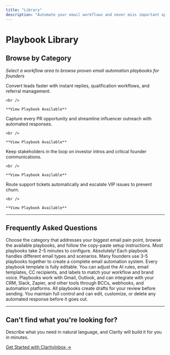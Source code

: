 ```yaml
---
title: "Library"
description: "Automate your email workflows and never miss important opportunities with AI-powered playbooks."
---
```


# Playbook Library

## Browse by Category

_Select a workflow area to browse proven email automation playbooks for founders_

<CardGroup cols={2}>
  <Card title="Sales Playbooks" icon="flag" href="/playbooks/sales">
    Convert leads faster with instant replies, qualification workflows, and referral management.

    <br />

    **View Playbook Available**
  </Card>
  <Card title="Marketing Playbooks" icon="megaphone" href="/playbooks/marketing">
    Capture every PR opportunity and streamline influencer outreach with automated responses.

    <br />

    **View Playbook Available**
  </Card>
  <Card title="Founder's Inbox" icon="box" href="/playbooks/founders-inbox">
    Keep stakeholders in the loop on investor intros and critical founder communications.

    <br />

    **View Playbook Available**
  </Card>
  <Card title="Customer Support" icon="star" href="/playbooks/customer-support">
    Route support tickets automatically and escalate VIP issues to prevent churn.

    <br />

    **View Playbook Available**
  </Card>
</CardGroup>

---

## Frequently Asked Questions

<Accordion title="How do I get started with my first playbook?">
  Choose the category that addresses your biggest email pain point, browse the available playbooks, and follow the copy-paste setup instructions. Most playbooks take 2-5 minutes to configure.
</Accordion>

<Accordion title="Can I use multiple playbooks at the same time?">
  Absolutely! Each playbook handles different email types and scenarios. Many founders use 3-5 playbooks together to create a complete email automation system.
</Accordion>

<Accordion title="What if I need to customize a playbook for my specific needs?">
  Every playbook template is fully editable. You can adjust the AI rules, email templates, CC recipients, and labels to match your workflow and brand voice.
</Accordion>

<Accordion title="How do playbooks integrate with my existing tools?">
  Playbooks work with Gmail, Outlook, and can integrate with your CRM, Slack, Zapier, and other tools through BCCs, webhooks, and automation platforms.
</Accordion>

<Accordion title="What happens if a playbook makes a mistake?">
  All playbooks create drafts for your review before sending. You maintain full control and can edit, customize, or delete any automated response before it goes out.
</Accordion>

---

## Can't find what you're looking for? 

Describe what you need in natural language, and Clarity will build it for you in minutes.

[Get Started with ClarityInbox →](https://clarityinbox.com/dashboard)